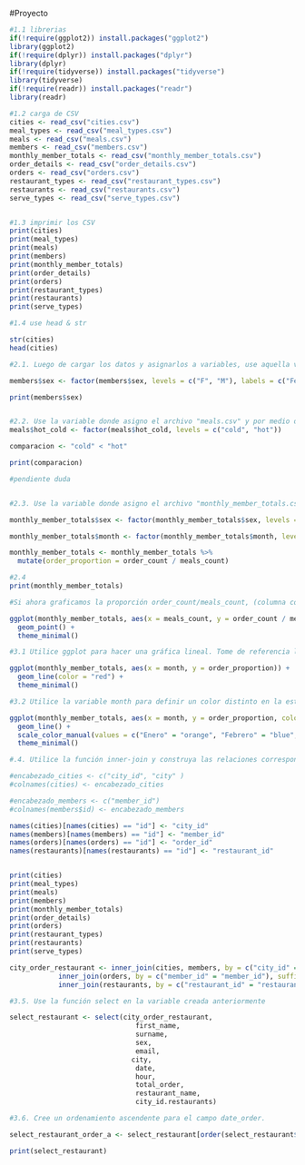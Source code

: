 #Proyecto
```r
#1.1 librerias 
if(!require(ggplot2)) install.packages("ggplot2")
library(ggplot2)
if(!require(dplyr)) install.packages("dplyr")
library(dplyr)
if(!require(tidyverse)) install.packages("tidyverse")
library(tidyverse)
if(!require(readr)) install.packages("readr")
library(readr)

#1.2 carga de CSV
cities <- read_csv("cities.csv")
meal_types <- read_csv("meal_types.csv")
meals <- read_csv("meals.csv")
members <- read_csv("members.csv")
monthly_member_totals <- read_csv("monthly_member_totals.csv")
order_details <- read_csv("order_details.csv")
orders <- read_csv("orders.csv")
restaurant_types <- read_csv("restaurant_types.csv")
restaurants <- read_csv("restaurants.csv")
serve_types <- read_csv("serve_types.csv")


#1.3 imprimir los CSV
print(cities)
print(meal_types)
print(meals)
print(members)
print(monthly_member_totals)
print(order_details)
print(orders)
print(restaurant_types)
print(restaurants)
print(serve_types)

#1.4 use head & str

str(cities)
head(cities)

```
```r
#2.1. Luego de cargar los datos y asignarlos a variables, use aquella variable donde asigno el archivo "members.csv" y por medio del concepto de Factores transforme la columna sex a un factor y renombre los niveles "F" y "M" por "Femenino" y "Masculino" respectivamente.

members$sex <- factor(members$sex, levels = c("F", "M"), labels = c("Femenino", "Masculino"))

print(members$sex)


#2.2. Use la variable donde asigno el archivo "meals.csv" y por medio del concepto de Factores transforme la columna hot_cold a un factor y aplique un ordenamiento donde"cold"esmenorque"hot".Valideusandounacomparación(cold < hot).
meals$hot_cold <- factor(meals$hot_cold, levels = c("cold", "hot"))

comparacion <- "cold" < "hot"

print(comparacion)

#pendiente duda 


#2.3. Use la variable donde asigno el archivo "monthly_member_totals.csv" y por medio del concepto de Factores transforme la columna sex a un factor y renombre los niveles "F" y "M" por "Femenino" y "Masculino", haga lo mismo con la columna month y renombre los niveles "1", "2", "3", "4" y "5" por "Enero", "Febrero", "Marzo", "Abril" y "Mayo" respectivamente. Por último, agregue una nueva columna por medio de la función mutate, que calculará la proporción de órdenes (usando la variable "order_count") por la cantidad de comidas (usando la variable "meals_count").

monthly_member_totals$sex <- factor(monthly_member_totals$sex, levels = c("F", "M"), labels = c("Femenino", "Masculino"))

monthly_member_totals$month <- factor(monthly_member_totals$month, levels = c("1", "2", "3", "4", "5"), labels = c("Enero", "Febrero", "Marzo", "Abril", "Mayo"))

monthly_member_totals <- monthly_member_totals %>% 
  mutate(order_proportion = order_count / meals_count)

#2.4
print(monthly_member_totals)

```

```r
#Si ahora graficamos la proporción order_count/meals_count, (columna construida en el inciso 2.3) veremos un patrón curioso.

ggplot(monthly_member_totals, aes(x = meals_count, y = order_count / meals_count)) +
  geom_point() +
  theme_minimal()

#3.1 Utilice ggplot para hacer una gráfica lineal. Tome de referencia la variable creada en el inciso 2.3 (eje y) versus la variable month (eje x).

ggplot(monthly_member_totals, aes(x = month, y = order_proportion)) +
  geom_line(color = "red") +
  theme_minimal()

#3.2 Utilice la variable month para definir un color distinto en la estética de la gráfica.

ggplot(monthly_member_totals, aes(x = month, y = order_proportion, color = month)) +
  geom_line() +
  scale_color_manual(values = c("Enero" = "orange", "Febrero" = "blue", "Marzo" = "green", "Abril" = "yellow", "Mayo" = "purple")) +
  theme_minimal()

```

```r
#.4. Utilice la función inner-join y construya las relaciones correspondientes (tome en cuenta cada uno de los identificadores de cada archivo), agregue sufijos a las columnas coincidentes por medio del parámetro suffix. Asigne la relación construida a una variable

#encabezado_cities <- c("city_id", "city" )
#colnames(cities) <- encabezado_cities

#encabezado_members <- c("member_id")
#colnames(members$id) <- encabezado_members

names(cities)[names(cities) == "id"] <- "city_id"
names(members)[names(members) == "id"] <- "member_id"
names(orders)[names(orders) == "id"] <- "order_id"
names(restaurants)[names(restaurants) == "id"] <- "restaurant_id"


print(cities)
print(meal_types)
print(meals)
print(members)
print(monthly_member_totals)
print(order_details)
print(orders)
print(restaurant_types)
print(restaurants)
print(serve_types)

city_order_restaurant <- inner_join(cities, members, by = c("city_id" = "city_id"), suffix = c(".cities", ".member")) %>%
            inner_join(orders, by = c("member_id" = "member_id"), suffix = c(".member", ".orders")) %>%
            inner_join(restaurants, by = c("restaurant_id" = "restaurant_id"), suffix = c(".orders", ".restaurants"))

#3.5. Use la función select en la variable creada anteriormente 

select_restaurant <- select(city_order_restaurant,
                               first_name,
                               surname,
                               sex,
                               email,
                              city,
                               date,
                               hour,
                               total_order,
                               restaurant_name,
                               city_id.restaurants)

#3.6. Cree un ordenamiento ascendente para el campo date_order.

select_restaurant_order_a <- select_restaurant[order(select_restaurant$date, decreasing = FALSE),]

print(select_restaurant)
```

